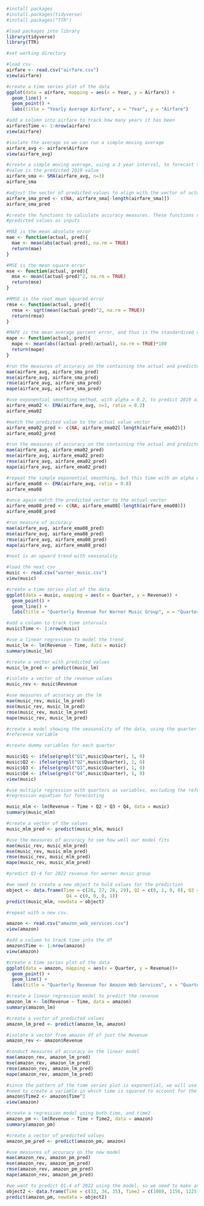 ```r
#install packages
#install.packages(tidyverse)
#install.packages("TTR")

#load packages into library
library(tidyverse)
library(TTR)

#set working directory

#load csv
airfare <- read.csv("airfare.csv")
view(airfare)

#create a time series plot of the data
ggplot(data = airfare, mapping = aes(x = Year, y = Airfare)) + 
  geom_line() + 
  geom_point() + 
  labs(title = "Yearly Average Airfare", x = "Year", y = "Airfare")

#add a column into airfare to track how many years it has been
airfare$Time <- 1:nrow(airfare)
view(airfare)

#isolate the average so we can run a simple moving average
airfare_avg <- airfare$Airfare
view(airfare_avg)

#create a simple moving average, using a 3 year interval, to forecast the average airfare. The final 
#value is the predicted 2019 value
airfare_sma <- SMA(airfare_avg, n=3)
airfare_sma

#adjust the vector of predicted values to align with the vector of actual values in airfare_avg
airfare_sma_pred <- c(NA, airfare_sma[-length(airfare_sma)])
airfare_sma_pred

#create the functions to calculate accuracy measures. These functions need the actual values and the 
#predicted values as inputs

#MAE is the mean absolute error
mae <- function(actual, pred){
  mae <- mean(abs(actual-pred), na.rm = TRUE)
  return(mae)
}

#MSE is the mean square error
mse <- function(actual, pred){
  mse <- mean((actual-pred)^2, na.rm = TRUE)
  return(mse)
}

#RMSE is the root mean squared error
rmse <- function(actual, pred){
  rmse <- sqrt(mean((actual-pred)^2, na.rm = TRUE))
  return(rmse)
}

#MAPE is the mean average percent error, and thus is the standardized option
mape <- function(actual, pred){
  mape <- mean(abs((actual-pred)/actual), na.rm = TRUE)*100
  return(mape)
}

#run the measures of accuracy on the containing the actual and predicted values previously calculated
mae(airfare_avg, airfare_sma_pred)
mse(airfare_avg, airfare_sma_pred)
rmse(airfare_avg, airfare_sma_pred)
mape(airfare_avg, airfare_sma_pred)

#use exponential smoothing method, with alpha = 0.2, to predict 2019 airfare average
airfare_ema02 <- EMA(airfare_avg, n=1, ratio = 0.2)
airfare_ema02

#match the predicted value to the actual value vector
airfare_ema02_pred <- c(NA, airfare_ema02[-length(airfare_ema02)])
airfare_ema02_pred

#run the measures of accuracy on the containing the actual and predicted values previously calculated
mae(airfare_avg, airfare_ema02_pred)
mse(airfare_avg, airfare_ema02_pred)
rmse(airfare_avg, airfare_ema02_pred)
mape(airfare_avg, airfare_ema02_pred)

#repeat the simple exponential smoothing, but this time with an alpha of 0.8
airfare_ema08 <- EMA(airfare_avg, ratio = 0.8)
airfare_ema08

#once again match the predicted vector to the actual vector
airfare_ema08_pred <- c(NA, airfare_ema08[-length(airfare_ema08)])
airfare_ema08_pred

#run measure of accuracy
mae(airfare_avg, airfare_ema08_pred)
mse(airfare_avg, airfare_ema08_pred)
rmse(airfare_avg, airfare_ema08_pred)
mape(airfare_avg, airfare_ema08_pred)

#next is an upward trend with seasonality

#load the next csv
music <- read.csv("warner_music.csv")
view(music)

#create a time series plot of the data
ggplot(data = music, mapping = aes(x = Quarter, y = Revenue)) +
  geom_point() + 
  geom_line() + 
  labs(title = "Quarterly Revenue for Warner Music Group", x = "Quarter", y = "Revenue")

#add a column to track time intervals
music$Time <- 1:nrow(music)

#use a linear regression to model the trend
music_lm <- lm(Revenue ~ Time, data = music)
summary(music_lm)

#create a vector with predicted values
music_lm_pred <- predict(music_lm)

#isolate a vector of the revenue values
music_rev <- music$Revenue

#use measures of accuracy on the lm
mae(music_rev, music_lm_pred)
mse(music_rev, music_lm_pred)
rmse(music_rev, music_lm_pred)
mape(music_rev, music_lm_pred)

#create a model showing the seasonality of the data, using the quarter with the highest earnings as the
#reference variable

#create dummy variables for each quarter

music$Q1 <- ifelse(grepl("Q1",music$Quarter), 1, 0)
music$Q2 <- ifelse(grepl("Q2",music$Quarter), 1, 0)
music$Q3 <- ifelse(grepl("Q3",music$Quarter), 1, 0)
music$Q4 <- ifelse(grepl("Q4",music$Quarter), 1, 0)
view(music)

#use multiple regression with quarters as variables, excluding the reference variable, to generate a
#regression equation for forecasting

music_mlm <- lm(Revenue ~ Time + Q2 + Q3 + Q4, data = music)
summary(music_mlm)

#create a vector of the values
music_mlm_pred <- predict(music_mlm, music)

#use the measures of accuracy to see how well our model fits
mae(music_rev, music_mlm_pred)
mse(music_rev, music_mlm_pred)
rmse(music_rev, music_mlm_pred)
mape(music_rev, music_mlm_pred)

#predict Q1-4 for 2022 revenue for warner music group

#we need to create a new object to hold values for the prediction
object <- data.frame(Time = c(26, 27, 28, 29), Q2 = c(0, 1, 0, 0), Q3 = c(0, 0, 1, 0),
                      Q4 = c(0, 0, 0, 1))
predict(music_mlm, newdata = object)

#repeat with a new csv.

amazon <- read.csv("amazon_web_services.csv")
view(amazon)

#add a column to track time into the df
amazon$Time <- 1:nrow(amazon)
view(amazon)

#create a time series plot of the data
ggplot(data = amazon, mapping = aes(x = Quarter, y = Revenue))+
  geom_point() + 
  geom_line() + 
  labs(title = "Quarterly Revenue for Amazon Web Services", x = "Quarter", y = "Revenue")

#create a linear regression model to predict the revenue
amazon_lm <- lm(Revenue ~ Time, data = amazon)
summary(amazon_lm)

#create a vector of predicted values
amazon_lm_pred <- predict(amazon_lm, amazon)

#isolate a vector from amazon df of just the Revenue
amazon_rev <- amazon$Revenue

#conduct measures of accuracy on the linear model
mae(amazon_rev, amazon_lm_pred)
mse(amazon_rev, amazon_lm_pred)
rmse(amazon_rev, amazon_lm_pred)
mape(amazon_rev, amazon_lm_pred)

#since the pattern of the time series plot is exponential, we will use polynomial regression, so we
#need to create a variable in which time is squared to account for the exponential growth
amazon$Time2 <- amazon$Time^2
view(amazon)

#create a regression model using both time, and time2
amazon_pm <- lm(Revenue ~ Time + Time2, data = amazon)
summary(amazon_pm)

#create a vector of predicted values
amazon_pm_pred <- predict(amazon_pm, amazon)

#use measures of accuracy on the new model
mae(amazon_rev, amazon_pm_pred)
mse(amazon_rev, amazon_pm_pred)
rmse(amazon_rev, amazon_pm_pred)
mape(amazon_rev, amazon_pm_pred)

#we want to predict Q1-4 of 2022 using the model, so we need to make another object to hold the values
object2 <- data.frame(Time = c(33, 34, 35), Time2 = c(1089, 1156, 1225))
predict(amazon_pm, newdata = object2)

```

